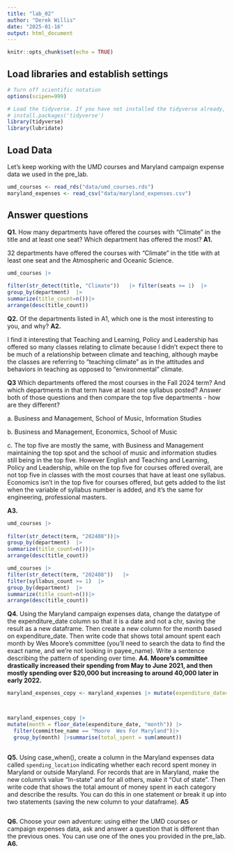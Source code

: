 ```yaml
---
title: "lab_02"
author: "Derek Willis"
date: "2025-01-16"
output: html_document
---
```


```r
knitr::opts_chunk$set(echo = TRUE)
```

## Load libraries and establish settings

```r
# Turn off scientific notation
options(scipen=999)

# Load the tidyverse. If you have not installed the tidyverse already, remove the # from the next line and run it first.  
# install.packages('tidyverse')
library(tidyverse)
library(lubridate)
```

## Load Data

Let's keep working with the UMD courses and Maryland campaign expense data we used in the pre_lab.

```r
umd_courses <- read_rds("data/umd_courses.rds")
maryland_expenses <- read_csv("data/maryland_expenses.csv")
```

## Answer questions

**Q1.** How many departments have offered the courses with "Climate" in the title and at least one seat? Which department has offered the most? **A1.**

32 departments have offered the courses with "Climate" in the title with at least one seat and the Atmospheric and Oceanic Science.

```r
umd_courses |> 
 
filter(str_detect(title, "Climate"))   |> filter(seats >= 1)  |>
group_by(department)  |> 
summarize(title_count=n())|> 
arrange(desc(title_count))


```

**Q2.** Of the departments listed in A1, which one is the most interesting to you, and why? **A2.**

I find it interesting that Teaching and Learning, Policy and Leadership has offered so many classes relating to climate because I didn't expect there to be much of a relationship between climate and teaching, although maybe the classes are referring to "teaching climate" as in the attitudes and behaviors in teaching as opposed to "environmental" climate.

**Q3** Which departments offered the most courses in the Fall 2024 term? And which departments in that term have at least one syllabus posted? Answer both of those questions and then compare the top five departments - how are they different?

a\. Business and Management, School of Music, Information Studies

b\. Business and Management, Economics, School of Music

c\. The top five are mostly the same, with Business and Management maintaining the top spot and the school of music and information studies still being in the top five. However English and Teaching and Learning, Policy and Leadership, while on the top five for courses offered overall, are not top five in classes with the most courses that have at least one syllabus. Economics isn't in the top five for courses offered, but gets added to the list when the variable of syllabus number is added, and it's the same for engineering, professional masters.

**A3.**

```r
umd_courses |> 
 
filter(str_detect(term, "202408"))|>
group_by(department)  |> 
summarize(title_count=n())|> 
arrange(desc(title_count))
```

```r
umd_courses |> 
filter(str_detect(term, "202408"))   |>
filter(syllabus_count >= 1)  |>
group_by(department)  |> 
summarize(title_count=n())|> 
arrange(desc(title_count))

```

**Q4.** Using the Maryland campaign expenses data, change the datatype of the expenditure_date column so that it is a date and not a chr, saving the result as a new dataframe. Then create a new column for the month based on expenditure_date. Then write code that shows total amount spent each month by Wes Moore's committee (you'll need to search the data to find the exact name, and we're not looking in payee_name). Write a sentence describing the pattern of spending over time. **A4. Moore's committee drastically increased their spending from May to June 2021, and then mostly spending over \$20,000 but increasing to around 40,000 later in early 2022.**

```r
maryland_expenses_copy <- maryland_expenses |> mutate(expenditure_date=mdy(expenditure_date))



maryland_expenses_copy |>
mutate(month = floor_date(expenditure_date, "month")) |>
  filter(committee_name == "Moore  Wes For Maryland")|>
  group_by(month) |>summarise(total_spent = sum(amount)) 
  
```

**Q5.** Using case_when(), create a column in the Maryland expenses data called `spending_location` indicating whether each record spent money in Maryland or outside Maryland. For records that are in Maryland, make the new column's value "In-state" and for all others, make it "Out of state". Then write code that shows the total amount of money spent in each category and describe the results. You can do this in one statement or break it up into two statements (saving the new column to your dataframe). **A5**

```r
```

**Q6.** Choose your own adventure: using either the UMD courses or campaign expenses data, ask and answer a question that is different than the previous ones. You can use one of the ones you provided in the pre_lab. **A6.**

```r
```
